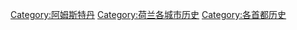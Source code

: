 {{Commons cat|History of Amsterdam}}
{{Commonscat|History of Amsterdam}}

[[Category:阿姆斯特丹|Category:阿姆斯特丹]]
[[Category:荷兰各城市历史|Category:荷兰各城市历史]]
[[Category:各首都历史|Category:各首都历史]]